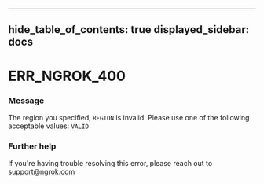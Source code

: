

---
hide_table_of_contents: true
displayed_sidebar: docs
---


# ERR_NGROK_400

### Message
The region you specified, `REGION` is invalid. Please use one of the following acceptable values: `VALID`

<ErrorDetails error="err_ngrok_400" />



### Further help
If you're having trouble resolving this error, please reach out to [support@ngrok.com](mailto:support@ngrok.com?subject=Help%20with%20ERR_NGROK_400)

